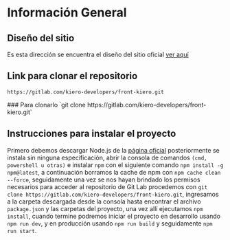 
# Información General

## Diseño del sitio

Es esta dirección se encuentra el diseño del sitio oficial [ver aquí](https://xd.adobe.com/view/6a5ab337-e078-48d2-b02d-729b82ac2400-3f09/grid)

## Link para clonar el repositorio

`https://gitlab.com/kiero-developers/front-kiero.git`

<Callout>
### Para clonarlo 
`git clone https://gitlab.com/kiero-developers/front-kiero.git`
</Callout>

## Instrucciones para instalar el proyecto

Primero debemos descargar Node.js de la [página oficial](https://nodejs.org/es/) posteriormente se instala sin ninguna especificación, abrir la consola de comandos `(cmd, powershell u otras)` e instalar `npm` con el siguiente comando `npm install -g npm@latest`, a continuación borramos la cache de npm con `npm cache clean --force`, seguidamente una vez se nos hayan brindado los permisos necesarios para acceder al repositorio de Git Lab procedemos con `git clone https://gitlab.com/kiero-developers/front-kiero.git`, ingresamos a la carpeta descargada desde la consola hasta encontrar el archivo `package.json` y las carpetas del proyecto, una vez allí ejecutamos `npm install`, cuando termine podremos iniciar el proyecto en desarrollo usando `npm run dev`, y en producción usando `npm run build` y seguidamente `npm run start`.